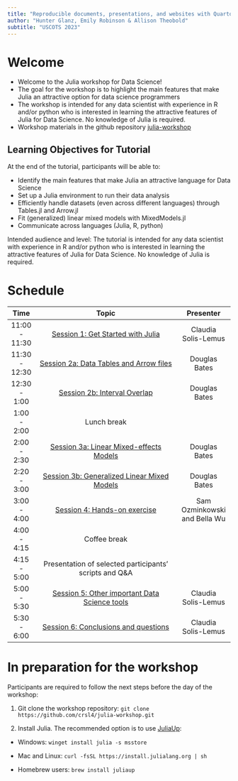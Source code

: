 ```yaml
---
title: "Reproducible documents, presentations, and websites with Quarto"
author: "Hunter Glanz, Emily Robinson & Allison Theobold"
subtitle: "USCOTS 2023"
---
```


# Welcome

  - Welcome to the Julia workshop for Data Science!
  - The goal for the workshop is to highlight the main features that make Julia an attractive option for data science programmers
  - The workshop is intended for any data scientist with experience in R and/or python who is interested in learning the attractive features of Julia for Data Science. No knowledge of Julia is required.
  - Workshop materials in the github repository [julia-workshop](https://github.com/crsl4/julia-workshop)

## Learning Objectives for Tutorial

At the end of the tutorial, participants will be able to:

  - Identify the main features that make Julia an attractive language for Data Science
  - Set up a Julia environment to run their data analysis
  - Efficiently handle datasets (even across different languages) through Tables.jl and Arrow.jl
  - Fit (generalized) linear mixed models with MixedModels.jl
  - Communicate across languages (Julia, R, python)

Intended audience and level:
The tutorial is intended for any data scientist with experience in R and/or python who is interested in learning the attractive features of Julia for Data Science. No knowledge of Julia is required.

# Schedule

| Time          | Topic                                                                         | Presenter                    |
|:-------------:|:-----------------------------------------------------------------------------:|:----------------------------:|
| 11:00 - 11:30 | [Session 1: Get Started with Julia](session1-get-started.qmd)                 | Claudia Solis-Lemus          |
| 11:30 - 12:30 | [Session 2a: Data Tables and Arrow files](session2a-tables-and-arrow.qmd)     | Douglas Bates                |
| 12:30 - 1:00  | [Session 2b: Interval Overlap](session2b-interval-overlap.qmd)                | Douglas Bates                |
| 1:00 - 2:00   | Lunch break                                                                   |                              |
| 2:00 - 2:30   | [Session 3a: Linear Mixed-effects Models](session3a-linear-mixed-effects.qmd) | Douglas Bates                |
| 2:20 - 3:00   | [Session 3b: Generalized Linear Mixed Models](session3b-glmm.qmd)             | Douglas Bates                |
| 3:00 - 4:00   | [Session 4: Hands-on exercise](session4-exercise.qmd)                         | Sam Ozminkowski and Bella Wu |
| 4:00 - 4:15   | Coffee break                                                                  |                              |
| 4:15 - 5:00   | Presentation of selected participants' scripts and Q&A                        |                              |
| 5:00 - 5:30   | [Session 5: Other important Data Science tools](session5-other-tools.qmd)     | Claudia Solis-Lemus          |
| 5:30 - 6:00   | [Session 6: Conclusions and questions](session6-conclusions.qmd)              | Claudia Solis-Lemus          |

# In preparation for the workshop

Participants are required to follow the next steps before the day of the workshop:

 1. Git clone the workshop repository: `git clone https://github.com/crsl4/julia-workshop.git`

 2. Install Julia. The recommended option is to use [JuliaUp](https://github.com/JuliaLang/juliaup):

  - Windows: `winget install julia -s msstore`

  - Mac and Linux: `curl -fsSL https://install.julialang.org | sh`
  - Homebrew users: `brew install juliaup`